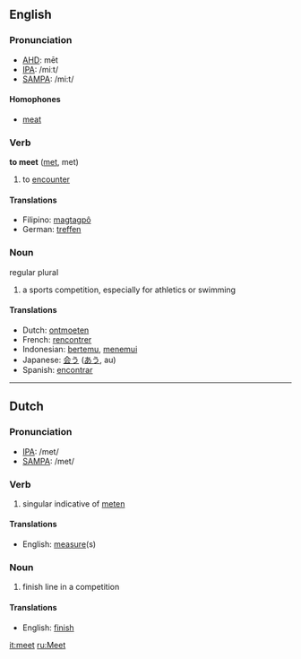 ==English==

=== Pronunciation ===
*[[w:AHD|AHD]]: mēt
*[[w:IPA|IPA]]: /miːt/
*[[w:SAMPA|SAMPA]]: /mi:t/
==== Homophones ====
*[[meat]]

=== Verb ===
'''to meet''' ([[met]], met)

# to [[encounter]]

====Translations====
*Filipino: [[magtagpô]]
*German: [[treffen]]

=== Noun ===
regular plural

#a sports competition, especially for athletics or swimming

==== Translations ====
*Dutch: [[ontmoeten]]
*French: [[rencontrer]]
*Indonesian: [[temu|bertemu]], [[temu|menemui]]
*Japanese: [[会う]] ([[あう]], au)
*Spanish: [[encontrar]]

----

==Dutch==

=== Pronunciation ===
*[[w:IPA|IPA]]: /met/
*[[w:SAMPA|SAMPA]]: /met/

=== Verb ===

# singular indicative of [[meten]]

==== Translations ====
*English: [[measure]](s)

=== Noun ===

# finish line in a competition

==== Translations ====
*English: [[finish]]

[[it:meet]]
[[ru:Meet]]